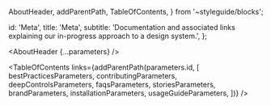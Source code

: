 
  AboutHeader,
  addParentPath,
  TableOfContents,
} from '~styleguide/blocks';


  id: 'Meta',
  title: 'Meta',
  subtitle:
    'Documentation and associated links explaining our in-progress approach to a design system.',
};

<Meta title="Meta/About" />

<AboutHeader {...parameters} />

<TableOfContents
  links={addParentPath(parameters.id, [
    bestPracticesParameters,
    contributingParameters,
    deepControlsParameters,
    faqsParameters,
    storiesParameters,
    brandParameters,
    installationParameters,
    usageGuideParameters,
  ])}
/>

